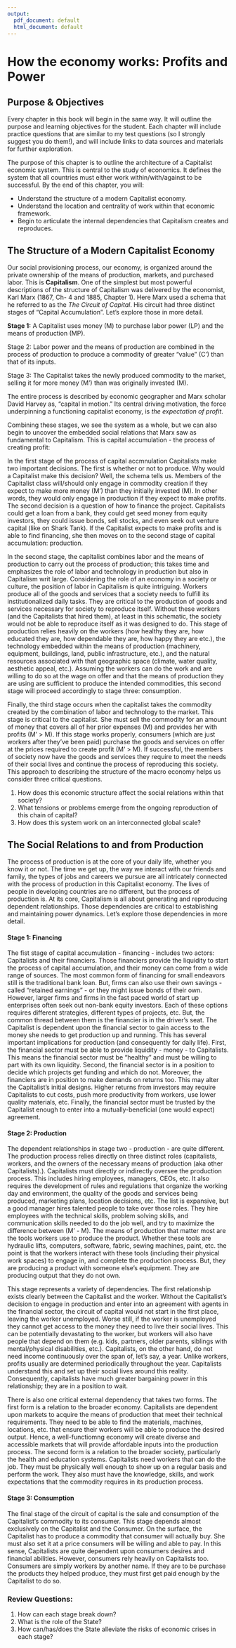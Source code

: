 ```yaml
---
output:
  pdf_document: default
  html_document: default
---
```


# How the economy works: Profits and Power

## Purpose & Objectives

Every chapter in this book will begin in the same way. It will outline the purpose and learning objectives for the student. Each chapter will include practice questions that are similar to my test questions (so I strongly suggest you do them!), and will include links to data sources and materials for further exploration.

The purpose of this chapter is to outline the architecture of a Capitalist economic system. This is central to the study of economics. It defines the system that all countries must either work within/with/against to be successful. By the end of this chapter, you will:

  * Understand the structure of a modern Capitalist economy.
  * Understand the location and centrality of work within that economic framework.
  * Begin to articulate the internal dependencies that Capitalism creates and reproduces.
  
## The Structure of a Modern Capitalist Economy
Our social provisioning process, our economy, is organized around the private ownership of the means of production, markets, and purchased labor. This is **Capitalism**. One of the simplest but most powerful descriptions of the structure of Capitalism was delivered by the economist, Karl Marx (1867, Ch- 4 and 1885, Chapter 1). Here Marx used a schema that he referred to as the *The Circuit of Capital*. His circuit had three distinct stages of "Capital Accumulation". Let's explore those in more detail. 

**Stage 1:** A Capitalist uses money (M) to purchase labor power (LP) and the means of production (MP).

\begin{equation}
M -> LP, MP
\end{equation}

Stage 2: Labor power and the means of production are combined in the process of production to produce a commodity of greater "value" (C') than that of its inputs.

\begin{equation}
C(L, MP) ... P - C'
\end{equation}

Stage 3: The Capitalist takes the newly produced commodity to the market, selling it for more money (M') than was originally invested (M).

\begin{equation}
C'-M'
\end{equation}

The entire process is described by economic geographer and Marx scholar David Harvey as, "capital in motion." Its central driving motivation, the force underpinning a functioning capitalist economy, is *the expectation of profit*. 

Combining these stages, we see the system as a whole, but we can also begin to uncover the embedded social relations that Marx saw as fundamental to Capitalism. This is capital accumulation - the process of creating profit:

\begin{equation}
M - C(L,MP)... P - C' - M'
\end{equation}

In the first stage of the process of capital accmnulation Capitalists make two important decisions. The first is whether or not to produce. Why would a Capitalist make this decision? Well, the schema tells us. Members of the Capitalist class will/should only engage in commodity creation if they expect to make more money (M') than they initially invested (M). In other words, they would only engage in production if they expect to make profits. The second decision is a question of how to finance the project. Capitalists could get a loan from a bank, they could get seed money from equity investors, they could issue bonds, sell stocks, and even seek out venture capital (like on Shark Tank). If the Capitalist expects to make profits and is able to find financing, she then moves on to the second stage of capital accumulation: production.

In the second stage, the capitalist combines labor and the means of production to carry out the process of production; this takes time and emphasizes the role of labor and technology in production but also in Capitalism writ large. Considering the role of an economy in a society or culture, the position of labor in Capitalism is quite intriguing. Workers produce all of the goods and services that a society needs to fulfill its institutionalized daily tasks. They are critical to the production of goods and services necessary for society to reproduce itself. Without these workers (and the Capitalists that hired them), at least in this schematic, the society would not be able to reproduce itself as it was designed to do. This stage of production relies heavily on the workers (how healthy they are, how educated they are, how dependable they are, how happy they are etc.), the technology embedded within the means of production (machinery, equipment, buildings, land, public infrastructure, etc.), and the natural resources associated with that geographic space (climate, water quality, aesthetic appeal, etc.). Assuming the workers can do the work and are willing to do so at the wage on offer and that the means of production they are using are sufficient to produce the intended commodities, this second stage will proceed accordingly to stage three: consumption.

Finally, the third stage occurs when the capitalist takes the commodity created by the combination of labor and technology to the market. This stage is critical to the capitalist. She must sell the commodity for an amount of money that covers all of her prior expenses (M) and provides her with profits (M' > M). If this stage works properly, consumers (which are just workers after they've been paid) purchase the goods and services on offer at the prices required to create profit (M' > M). If successful, the members of society now have the goods and services they require to meet the needs of their social lives and continue the process of reproducing this society. This approach to describing the structure of the macro economy helps us consider three critical questions. 

  1. How does this economic structure affect the social relations within that society? 
  2. What tensions or problems emerge from the ongoing reproduction of this chain of capital? 
  3. How does this system work on an interconnected global scale?

## The Social Relations to and from Production
The process of production is at the core of your daily life, whether you know it or not. The time we get up, the way we interact with our friends and family, the types of jobs and careers we pursue are all intricately connected with the process of production in this Capitalist economy. The lives of people in developing countries are no different, but the process of production is. At its core, Capitalism is all about generating and reproducing dependent relationships. Those dependencies are critical to establishing and maintaining power dynamics. Let's explore those dependencies in more detail.


#### Stage 1: Financing
The fist stage of capital accumulation - financing - includes two actors: Capitalists and their financiers. Those financiers provide the liquidity to start the process of capital accumulation, and their money can come from a wide range of sources. The most common form of financing for small endeavors still is the traditional bank loan. But, firms can also use their own savings - called "retained earnings" - or they might issue bonds of their own. However, larger firms and firms in the fast paced world of start up enterprises often seek out non-bank equity investors. Each of these options requires different strategies, different types of projects, etc. But, the common thread between them is the financier is in the driver's seat. The Capitalist is dependent upon the financial sector to gain access to the money she needs to get production up and running. This has several important implications for production (and consequently for daily life). First, the financial sector must be able to provide liquidity - money - to Capitalists. This means the financial sector must be "healthy" and must be willing to part with its own liquidity. Second, the financial sector is in a position to decide which projects get funding and which do not. Moreover, the financiers are in position to make demands on returns too. This may alter the Capitalist's initial designs. Higher returns from investors may require Capitalists to cut costs, push more productivity from workers, use lower quality materials, etc. Finally, the financial sector must be trusted by the Capitalist enough to enter into a mutually-beneficial (one would expect) agreement.

#### Stage 2: Production
The dependent relationships in stage two - production - are quite different. The production process relies directly on three distinct roles (capitalists, workers, and the owners of the necessary means of production (aka other Capitalists).). Capitalists must directly or indirectly oversee the production process. This includes hiring employees, managers, CEOs, etc. It also requires the development of rules and regulations that organize the working day and environment, the quality of the goods and services being produced, marketing plans, location decisions, etc. The list is expansive, but a good manager hires talented people to take over those roles. They hire employees with the technical skills, problem solving skills, and communication skills needed to do the job well, and try to maximize the difference between (M' - M). The means of production that matter most are the tools workers use to produce the product. Whether these tools are hydraulic lifts, computers, software, fabric, sewing machines, paint, etc. the point is that the workers interact with these tools (including their physical work spaces) to engage in, and complete the production process. But, they are producing a product with someone else's equipment. They are producing output that they do not own. 

This stage represents a variety of dependencies. The first relationship exists clearly between the Capitalist and the worker. Without the Capitalist's decision to engage in production and enter into an agreement with agents in the financial sector, the circuit of capital would not start in the first place, leaving the worker unemployed. Worse still, if the worker is unemployed they cannot get access to the money they need to live their social lives. This can be potentially devastating to the worker, but workers will also have people that depend on them (e.g. kids, partners, older parents, siblings with mental/physical disabilities, etc.). Capitalists, on the other hand, do not need income continuously over the span of, let's say, a year. Unlike workers, profits usually are determined periodically throughout the year. Capitalists understand this and set up their social lives around this reality. Consequently, capitalists have much greater bargaining power in this relationship; they are in a position to wait. 

There is also one critical external dependency that takes two forms. The first form is a relation to the broader economy. Capitalists are dependent upon markets to acquire the means of production that meet their technical requirements. They need to be able to find the materials, machines, locations, etc. that ensure their workers will be able to produce the desired output. Hence, a well-functiomng economy will create diverse and accessible markets that will provide affordable inputs into the production process. The second form is a relation to the broader society, particularly the health and education systems. Capitalists need workers that can do the job. They must be physically well enough to show up on a regular basis and perform the work. They also must have the knowledge, skills, and work expectations that the commodity requires in its production process.

#### Stage 3: Consumption
The final stage of the circuit of capital is the sale and consumption of the Capitalist's commodity to its consumer. This stage depends almost exclusively on the Capitalist and the Consumer. On the surface, the Capitalist has to produce a commodity that consumer will actually buy. She must also set it at a price consumers will be willing and able to pay. In this sense, Capitalists are quite dependent upon consumers desires and financial abilities. However, consumers rely heavily on Capitalists too. Consumers are simply workers by another name. If they are to be purchase the products they helped produce, they must first get paid enough by the Capitalist to do so. 


### Review Questions:

  1. How can each stage break down?
  2. What is the role of the State? 
  3. How can/has/does the State alleviate the risks of economic crises in each stage?













